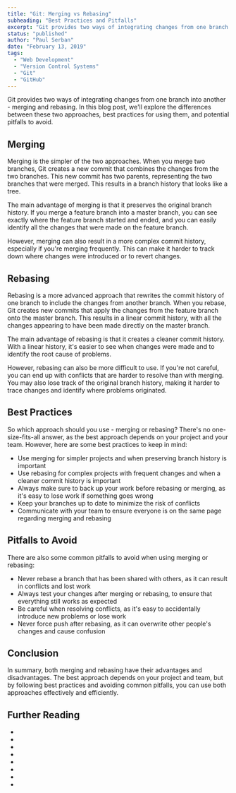 ```yaml
---
title: "Git: Merging vs Rebasing"
subheading: "Best Practices and Pitfalls"
excerpt: "Git provides two ways of integrating changes from one branch into another - merging and rebasing. In this blog post, we'll explore the differences between these two approaches, best practices for using them, and potential pitfalls to avoid."
status: "published"
author: "Paul Serban"
date: "February 13, 2019"
tags:
  - "Web Development"
  - "Version Control Systems"
  - "Git"
  - "GitHub"
---
```


Git provides two ways of integrating changes from one branch into another - merging and rebasing. In this blog post, we'll explore the differences between these two approaches, best practices for using them, and potential pitfalls to avoid.

## Merging

Merging is the simpler of the two approaches. When you merge two branches, Git creates a new commit that combines the changes from the two branches. This new commit has two parents, representing the two branches that were merged. This results in a branch history that looks like a tree.

The main advantage of merging is that it preserves the original branch history. If you merge a feature branch into a master branch, you can see exactly where the feature branch started and ended, and you can easily identify all the changes that were made on the feature branch.

However, merging can also result in a more complex commit history, especially if you're merging frequently. This can make it harder to track down where changes were introduced or to revert changes.

## Rebasing

Rebasing is a more advanced approach that rewrites the commit history of one branch to include the changes from another branch. When you rebase, Git creates new commits that apply the changes from the feature branch onto the master branch. This results in a linear commit history, with all the changes appearing to have been made directly on the master branch.

The main advantage of rebasing is that it creates a cleaner commit history. With a linear history, it's easier to see when changes were made and to identify the root cause of problems.

However, rebasing can also be more difficult to use. If you're not careful, you can end up with conflicts that are harder to resolve than with merging. You may also lose track of the original branch history, making it harder to trace changes and identify where problems originated.

## Best Practices

So which approach should you use - merging or rebasing? There's no one-size-fits-all answer, as the best approach depends on your project and your team. However, here are some best practices to keep in mind:

- Use merging for simpler projects and when preserving branch history is important
- Use rebasing for complex projects with frequent changes and when a cleaner commit history is important
- Always make sure to back up your work before rebasing or merging, as it's easy to lose work if something goes wrong
- Keep your branches up to date to minimize the risk of conflicts
- Communicate with your team to ensure everyone is on the same page regarding merging and rebasing

## Pitfalls to Avoid

There are also some common pitfalls to avoid when using merging or rebasing:

- Never rebase a branch that has been shared with others, as it can result in conflicts and lost work
- Always test your changes after merging or rebasing, to ensure that everything still works as expected
- Be careful when resolving conflicts, as it's easy to accidentally introduce new problems or lose work
- Never force push after rebasing, as it can overwrite other people's changes and cause confusion

## Conclusion

In summary, both merging and rebasing have their advantages and disadvantages. The best approach depends on your project and team, but by following best practices and avoiding common pitfalls, you can use both approaches effectively and efficiently.

## Further Reading
- <Link href="/blog/posts/distributed-control-systems-the-modern-standard-for-software-development" label={`Distributed Version Control Systems: The Modern Standard for Software Development`} isInternal={true} />
- <Link href="/blog/posts/git-an-introduction" label={`Git: An Introduction`} isInternal={true} />
- <Link href="/blog/posts/git-basic-concepts" label={`Git: Basic Concepts`} isInternal={true} />
- <Link href="/blog/posts/git-essentials-commands-for-effecient-version-control" label={`Mastering Git: Essential Commands for Efficient Version Control`} isInternal={true} />
- <Link href="/blog/posts/understanding-git-branching-models-a-guide-for-developers" label={`Understanding Git Branching Models: A Guide for Developers`} isInternal={true} />
- <Link href="/blog/posts/gitflow-branching-model-pros-and-cons" label={`Gitflow: Pros and Cons`} isInternal={true} />
- <Link href="/blog/posts/git-branches-cloning-merging" label={`Git: Cloning, Branches and Merging`} isInternal={true} />
- <Link href="/blog/posts/git-branching-strategies-patterns-paaractices-and-collaboration-workflows" label={`A Comprehensive Guide to Git Branching Strategies and Collaboration Workflows`} isInternal={true} />